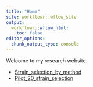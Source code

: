 ```yaml
---
title: "Home"
site: workflowr::wflow_site
output:
  workflowr::wflow_html:
    toc: false
editor_options:
  chunk_output_type: console
---
```


Welcome to my research website.

* [Strain_selection_by_method](Phylogenetic_strain_selection.html)
* [Pilot_20_strain_selection](20_strain_selection.html)
